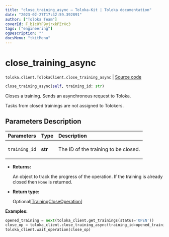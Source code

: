 ```yaml
---
title: "close_training_async — Toloka-Kit | Toloka documentation"
date: "2023-02-27T17:42:59.392891"
author: ["Toloka Team"]
coverId: F_bIcOYF9yjrxkPZrXc3
tags: ["engineering"]
ogDescription: ""
docsMenu: "tkitMenu"
---
```


# close_training_async
`toloka.client.TolokaClient.close_training_async` | [Source code](https://github.com/Toloka/toloka-kit/blob/v1.1.4/src/client/__init__.py#L1793)

```python
close_training_async(self, training_id: str)
```

Closes a training. Sends an asynchronous request to Toloka.

Tasks from closed trainings are not assigned to Tolokers.

## Parameters Description

| Parameters | Type | Description |
| :----------| :----| :-----------|
`training_id`|**str**|<p>The ID of the training to be closed.</p>

* **Returns:**

  An object to track the progress of the operation. If the training is already closed then `None` is returned.

* **Return type:**

  Optional\[[TrainingCloseOperation](/docs/toloka-kit/reference/toloka.client.operations.TrainingCloseOperation)\]

**Examples:**

```python
opened_training = next(toloka_client.get_trainings(status='OPEN'))
close_op = toloka_client.close_training_async(training_id=opened_training.id)
toloka_client.wait_operation(close_op)
```